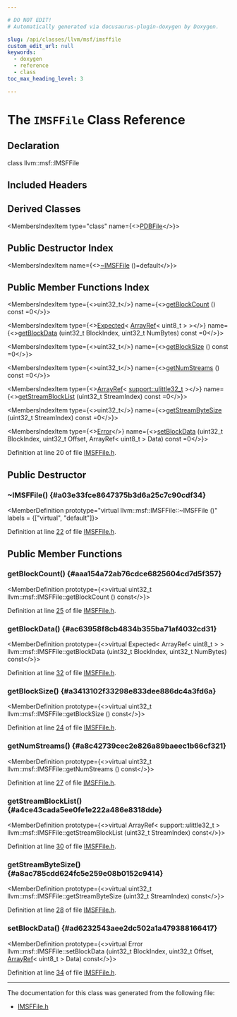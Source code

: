 ```yaml
---

# DO NOT EDIT!
# Automatically generated via docusaurus-plugin-doxygen by Doxygen.

slug: /api/classes/llvm/msf/imsffile
custom_edit_url: null
keywords:
  - doxygen
  - reference
  - class
toc_max_heading_level: 3

---
```





# The `IMSFFile` Class Reference

<DoxygenPage pluginConfig={pluginConfig}>



## Declaration

<CodeBlock>class llvm::msf::IMSFFile</CodeBlock>

## Included Headers

<IncludesList>
<IncludesListItem
  filePath="llvm/DebugInfo/MSF/IMSFFile.h"
  permalink="/docs/api/files/include/include/llvm/include/llvm/debuginfo/include/llvm/debuginfo/msf/imsffile-h"
  isLocal="true" />
</IncludesList>

## Derived Classes

<MembersIndex>

<MembersIndexItem
  type="class"
  name={<><a href="/docs/api/classes/llvm/pdb/pdbfile">PDBFile</a></>}>
</MembersIndexItem>

</MembersIndex>

## Public Destructor Index

<MembersIndex>

<MembersIndexItem
  name={<><a href="#a03e33fce8647375b3d6a25c7c90cdf34">~IMSFFile</a> ()=default</>}>
</MembersIndexItem>

</MembersIndex>

## Public Member Functions Index

<MembersIndex>

<MembersIndexItem
  type={<>uint32&#95;t</>}
  name={<><a href="#aaa154a72ab76cdce6825604cd7d5f357">getBlockCount</a> () const =0</>}>
</MembersIndexItem>

<MembersIndexItem
  type={<><a href="/docs/api/classes/llvm/expected">Expected</a>&lt; <a href="/docs/api/classes/llvm/arrayref">ArrayRef</a>&lt; uint8&#95;t &gt; &gt;</>}
  name={<><a href="#ac63958f8cb4834b355ba71af4032cd31">getBlockData</a> (uint32&#95;t BlockIndex, uint32&#95;t NumBytes) const =0</>}>
</MembersIndexItem>

<MembersIndexItem
  type={<>uint32&#95;t</>}
  name={<><a href="#a3413102f33298e833dee886dc4a3fd6a">getBlockSize</a> () const =0</>}>
</MembersIndexItem>

<MembersIndexItem
  type={<>uint32&#95;t</>}
  name={<><a href="#a8c42739cec2e826a89baeec1b66cf321">getNumStreams</a> () const =0</>}>
</MembersIndexItem>

<MembersIndexItem
  type={<><a href="/docs/api/classes/llvm/arrayref">ArrayRef</a>&lt; <a href="/docs/api/namespaces/llvm/support/#a206b37274fa3e908017da357d12724d1">support::ulittle32&#95;t</a> &gt;</>}
  name={<><a href="#a4ce43cada5ee0fe1e222a486e8318dde">getStreamBlockList</a> (uint32&#95;t StreamIndex) const =0</>}>
</MembersIndexItem>

<MembersIndexItem
  type={<>uint32&#95;t</>}
  name={<><a href="#a8ac785cdd624fc5e259e08b0152c9414">getStreamByteSize</a> (uint32&#95;t StreamIndex) const =0</>}>
</MembersIndexItem>

<MembersIndexItem
  type={<><a href="/docs/api/classes/llvm/error">Error</a></>}
  name={<><a href="#ad6232543aee2dc502a1a479388166417">setBlockData</a> (uint32&#95;t BlockIndex, uint32&#95;t Offset, ArrayRef&lt; uint8&#95;t &gt; Data) const =0</>}>
</MembersIndexItem>

</MembersIndex>


Definition at line 20 of file <a href="/docs/api/files/include/include/llvm/include/llvm/debuginfo/include/llvm/debuginfo/msf/imsffile-h">IMSFFile.h</a>.

<SectionDefinition>

## Public Destructor

### ~IMSFFile() {#a03e33fce8647375b3d6a25c7c90cdf34}

<MemberDefinition
  prototype="virtual llvm::msf::IMSFFile::~IMSFFile ()"
  labels = {["virtual", "default"]}>

Definition at line <a href="/docs/api/files/include/include/llvm/include/llvm/debuginfo/include/llvm/debuginfo/msf/imsffile-h/#l00022">22</a> of file <a href="/docs/api/files/include/include/llvm/include/llvm/debuginfo/include/llvm/debuginfo/msf/imsffile-h">IMSFFile.h</a>.
</MemberDefinition>

</SectionDefinition>

<SectionDefinition>

## Public Member Functions

### getBlockCount() {#aaa154a72ab76cdce6825604cd7d5f357}

<MemberDefinition
  prototype={<>virtual uint32&#95;t llvm::msf::IMSFFile::getBlockCount () const</>}>

Definition at line <a href="/docs/api/files/include/include/llvm/include/llvm/debuginfo/include/llvm/debuginfo/msf/imsffile-h/#l00025">25</a> of file <a href="/docs/api/files/include/include/llvm/include/llvm/debuginfo/include/llvm/debuginfo/msf/imsffile-h">IMSFFile.h</a>.
</MemberDefinition>

### getBlockData() {#ac63958f8cb4834b355ba71af4032cd31}

<MemberDefinition
  prototype={<>virtual Expected&lt; ArrayRef&lt; uint8&#95;t &gt; &gt; llvm::msf::IMSFFile::getBlockData (uint32&#95;t BlockIndex, uint32&#95;t NumBytes) const</>}>

Definition at line <a href="/docs/api/files/include/include/llvm/include/llvm/debuginfo/include/llvm/debuginfo/msf/imsffile-h/#l00032">32</a> of file <a href="/docs/api/files/include/include/llvm/include/llvm/debuginfo/include/llvm/debuginfo/msf/imsffile-h">IMSFFile.h</a>.
</MemberDefinition>

### getBlockSize() {#a3413102f33298e833dee886dc4a3fd6a}

<MemberDefinition
  prototype={<>virtual uint32&#95;t llvm::msf::IMSFFile::getBlockSize () const</>}>

Definition at line <a href="/docs/api/files/include/include/llvm/include/llvm/debuginfo/include/llvm/debuginfo/msf/imsffile-h/#l00024">24</a> of file <a href="/docs/api/files/include/include/llvm/include/llvm/debuginfo/include/llvm/debuginfo/msf/imsffile-h">IMSFFile.h</a>.
</MemberDefinition>

### getNumStreams() {#a8c42739cec2e826a89baeec1b66cf321}

<MemberDefinition
  prototype={<>virtual uint32&#95;t llvm::msf::IMSFFile::getNumStreams () const</>}>

Definition at line <a href="/docs/api/files/include/include/llvm/include/llvm/debuginfo/include/llvm/debuginfo/msf/imsffile-h/#l00027">27</a> of file <a href="/docs/api/files/include/include/llvm/include/llvm/debuginfo/include/llvm/debuginfo/msf/imsffile-h">IMSFFile.h</a>.
</MemberDefinition>

### getStreamBlockList() {#a4ce43cada5ee0fe1e222a486e8318dde}

<MemberDefinition
  prototype={<>virtual ArrayRef&lt; support::ulittle32&#95;t &gt; llvm::msf::IMSFFile::getStreamBlockList (uint32&#95;t StreamIndex) const</>}>

Definition at line <a href="/docs/api/files/include/include/llvm/include/llvm/debuginfo/include/llvm/debuginfo/msf/imsffile-h/#l00030">30</a> of file <a href="/docs/api/files/include/include/llvm/include/llvm/debuginfo/include/llvm/debuginfo/msf/imsffile-h">IMSFFile.h</a>.
</MemberDefinition>

### getStreamByteSize() {#a8ac785cdd624fc5e259e08b0152c9414}

<MemberDefinition
  prototype={<>virtual uint32&#95;t llvm::msf::IMSFFile::getStreamByteSize (uint32&#95;t StreamIndex) const</>}>

Definition at line <a href="/docs/api/files/include/include/llvm/include/llvm/debuginfo/include/llvm/debuginfo/msf/imsffile-h/#l00028">28</a> of file <a href="/docs/api/files/include/include/llvm/include/llvm/debuginfo/include/llvm/debuginfo/msf/imsffile-h">IMSFFile.h</a>.
</MemberDefinition>

### setBlockData() {#ad6232543aee2dc502a1a479388166417}

<MemberDefinition
  prototype={<>virtual Error llvm::msf::IMSFFile::setBlockData (uint32&#95;t BlockIndex, uint32&#95;t Offset, <a href="/docs/api/classes/llvm/arrayref">ArrayRef</a>&lt; uint8&#95;t &gt; Data) const</>}>

Definition at line <a href="/docs/api/files/include/include/llvm/include/llvm/debuginfo/include/llvm/debuginfo/msf/imsffile-h/#l00034">34</a> of file <a href="/docs/api/files/include/include/llvm/include/llvm/debuginfo/include/llvm/debuginfo/msf/imsffile-h">IMSFFile.h</a>.
</MemberDefinition>

</SectionDefinition>

<hr/>

The documentation for this class was generated from the following file:

<ul>
<li><a href="/docs/api/files/include/include/llvm/include/llvm/debuginfo/include/llvm/debuginfo/msf/imsffile-h">IMSFFile.h</a></li>
</ul>

</DoxygenPage>
